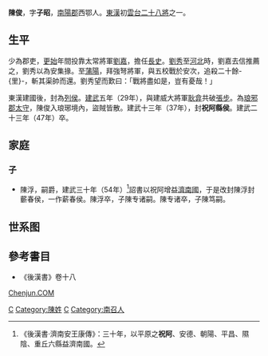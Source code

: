 {{Otheruses|陈俊|other=同名或類似名的其它條目描述}}
'''陳俊'''{{BD||？|47年||catIdx=C}}，字'''子昭'''，[[南陽郡|南陽郡]]西鄂人。[[東漢|東漢]]初[[雲台二十八將|雲台二十八將]]之一。

==生平==
少為郡吏，[[更始|更始]]年間投靠太常將軍[[劉嘉|劉嘉]]，擔任[[長史|長史]]。[[漢光武帝|劉秀]]至[[河朔|河北]]時，劉嘉去信推薦之，劉秀以為安集掾。至[[蒲陽|蒲陽]]，拜強弩將軍，與五校戰於安次，追殺二十餘-{里}-，斬其渠帥而還。劉秀望而歎曰：「戰將盡如是，豈有憂哉！」

東漢建國後，封為[[列侯|列侯]]。[[建武_(東漢)|建武]]五年（29年），與建威大將軍[[耿弇|耿弇]]共破[[張步|張步]]。為[[琅邪郡|琅邪郡]][[太守|太守]]，陳俊入琅琊境內，盜賊皆散。建武十三年（37年），封'''祝阿縣侯'''。建武二十三年（47年）卒。

==家庭==
===子===
*陳浮，嗣爵，建武三十年（54年）<ref>《後漢書·濟南安王康傳》：三十年，以平原之'''祝阿'''、安德、朝陽、平昌、隰陰、重丘六縣益濟南國。</ref>詔書以祝阿增益[[濟南郡|濟南國]]，于是改封陳浮封蘄春侯，一作薪春侯。陳浮卒，子陳专诸嗣。陳专诸卒，子陳笃嗣。

==世系图==
<center>
{{familytree/start}}
{{familytree | Ju |Ju=祝阿侯陈俊}}
{{familytree | |!| }}
{{familytree | Fu |Fu=薪春侯陈浮}}
{{familytree | |!| }}
{{familytree | Zz |Zz=薪春侯[[陈专诸|陈专诸]] }}
{{familytree | |!| }}
{{familytree | Du |Du=薪春侯[[陈笃|陈笃]] }}
{{familytree/end}}
</center>

==參考書目==
* 《後漢書》卷十八

[[Category:東漢軍事人物|C]]
[[Category:陳姓|Category:陳姓]]
[[Category:東漢太守|C]]
[[Category:南召人|Category:南召人]]
 

{{云台二十八将}}
[http://chenjun.com Chenjun.COM]